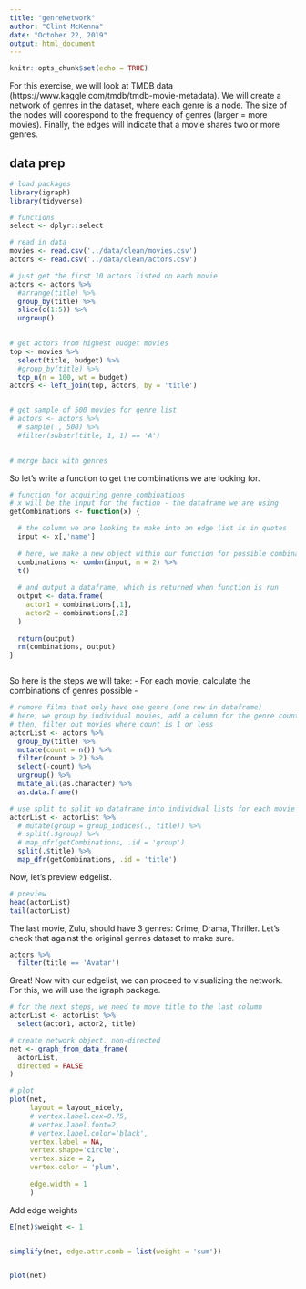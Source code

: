 ```yaml
---
title: "genreNetwork"
author: "Clint McKenna"
date: "October 22, 2019"
output: html_document
---
```


```r
knitr::opts_chunk$set(echo = TRUE)
```

For this exercise, we will look at TMDB data (https://www.kaggle.com/tmdb/tmdb-movie-metadata). We will create a network of genres in the dataset, where each genre is a node. The size of the nodes will coorespond to the frequency of genres (larger = more movies). Finally, the edges will indicate that a movie shares two or more genres.


## data prep
```r

# load packages
library(igraph)
library(tidyverse)

# functions
select <- dplyr::select

# read in data
movies <- read.csv('../data/clean/movies.csv')
actors <- read.csv('../data/clean/actors.csv')

# just get the first 10 actors listed on each movie
actors <- actors %>%
  #arrange(title) %>%
  group_by(title) %>%
  slice(c(1:5)) %>%
  ungroup()
  

# get actors from highest budget movies
top <- movies %>% 
  select(title, budget) %>%
  #group_by(title) %>%
  top_n(n = 100, wt = budget)
actors <- left_join(top, actors, by = 'title')


# get sample of 500 movies for genre list
# actors <- actors %>%
  # sample(., 500) %>%
  #filter(substr(title, 1, 1) == 'A')
  

# merge back with genres


```


So let's write a function to get the combinations we are looking for.
```r

# function for acquiring genre combinations
# x will be the input for the fuction - the dataframe we are using
getCombinations <- function(x) {

  # the column we are looking to make into an edge list is in quotes
  input <- x[,'name']
  
  # here, we make a new object within our function for possible combinations
  combinations <- combn(input, m = 2) %>% 
  t()
  
  # and output a dataframe, which is returned when function is run
  output <- data.frame(
    actor1 = combinations[,1],
    actor2 = combinations[,2]
  )
  
  return(output)
  rm(combinations, output)
}



```





So here is the steps we will take:
- For each movie, calculate the combinations of genres possible
- 


```r
# remove films that only have one genre (one row in dataframe)
# here, we group by individual movies, add a column for the genre count
# then, filter out movies where count is 1 or less
actorList <- actors %>%
  group_by(title) %>%
  mutate(count = n()) %>%
  filter(count > 2) %>%
  select(-count) %>% 
  ungroup() %>%
  mutate_all(as.character) %>%
  as.data.frame()

# use split to split up dataframe into individual lists for each movie
actorList <- actorList %>%
  # mutate(group = group_indices(., title)) %>%
  # split(.$group) %>%
  # map_dfr(getCombinations, .id = 'group')
  split(.$title) %>%
  map_dfr(getCombinations, .id = 'title')


```


Now, let's preview edgelist.
```r
# preview
head(actorList)
tail(actorList)

```


The last movie, Zulu, should have 3 genres: Crime, Drama, Thriller. Let's check that against the original genres dataset to make sure.
```r
actors %>%
  filter(title == 'Avatar')

```

Great! Now with our edgelist, we can proceed to visualizing the network. For this, we will use the igraph package.
```r
# for the next steps, we need to move title to the last column
actorList <- actorList %>%
  select(actor1, actor2, title)

# create network object. non-directed
net <- graph_from_data_frame(
  actorList,
  directed = FALSE
)

# plot
plot(net, 
     layout = layout_nicely,
     # vertex.label.cex=0.75,
     # vertex.label.font=2,
     # vertex.label.color='black', 
     vertex.label = NA,
     vertex.shape='circle', 
     vertex.size = 2,
     vertex.color = 'plum',
     
     edge.width = 1
     )

```


Add edge weights
```r
E(net)$weight <- 1


simplify(net, edge.attr.comb = list(weight = 'sum'))


plot(net)

```

